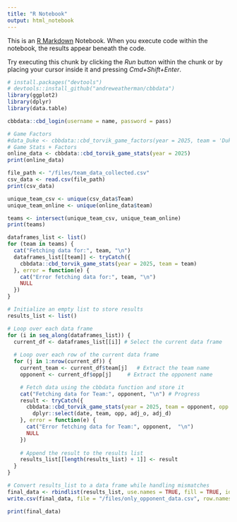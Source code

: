```yaml
---
title: "R Notebook"
output: html_notebook
---
```


This is an [R Markdown](http://rmarkdown.rstudio.com) Notebook. When you execute code within the notebook, the results appear beneath the code. 

Try executing this chunk by clicking the *Run* button within the chunk or by placing your cursor inside it and pressing *Cmd+Shift+Enter*. 

```r
# install.packages("devtools")
# devtools::install_github("andreweatherman/cbbdata")
library(ggplot2)
library(dplyr)
library(data.table)

```

```r
cbbdata::cbd_login(username = name, password = pass)
```

```r
# Game Factors
#data_Duke <- cbbdata::cbd_torvik_game_factors(year = 2025, team = 'Duke') 
# Game Stats + Factors
online_data <- cbbdata::cbd_torvik_game_stats(year = 2025)
print(online_data)
```

```r
file_path <- "/files/team_data_collected.csv"
csv_data <- read.csv(file_path)
print(csv_data)
```


```r
unique_team_csv <- unique(csv_data$Team)
unique_team_online <- unique(online_data$team)

teams <- intersect(unique_team_csv, unique_team_online)
print(teams)
```


```r
dataframes_list <- list()
for (team in teams) {
  cat("Fetching data for:", team, "\n")
  dataframes_list[[team]] <- tryCatch({
    cbbdata::cbd_torvik_game_stats(year = 2025, team = team)
  }, error = function(e) {
    cat("Error fetching data for:", team, "\n")
    NULL
  })
}
```








```r
# Initialize an empty list to store results
results_list <- list()

# Loop over each data frame
for (i in seq_along(dataframes_list)) {
  current_df <- dataframes_list[[i]] # Select the current data frame
  
  # Loop over each row of the current data frame
  for (j in 1:nrow(current_df)) {
    current_team <- current_df$team[j]   # Extract the team name
    opponent <- current_df$opp[j]     # Extract the opponent name

    # Fetch data using the cbbdata function and store it
    cat("Fetching data for Team:", opponent, "\n") # Progress
    result <- tryCatch({
      cbbdata::cbd_torvik_game_stats(year = 2025, team = opponent, opp = current_team) |>
        dplyr::select(date, team, opp, adj_o, adj_d)
    }, error = function(e) {
      cat("Error fetching data for Team:", opponent,  "\n")
      NULL
    })
    
    # Append the result to the results list
    results_list[[length(results_list) + 1]] <- result
  }
}
```

```r

# Convert results_list to a data frame while handling mismatches
final_data <- rbindlist(results_list, use.names = TRUE, fill = TRUE, idcol = FALSE, ignore.attr = TRUE)
write.csv(final_data, file = "/files/only_opponent_data.csv", row.names = FALSE)

print(final_data)
```
